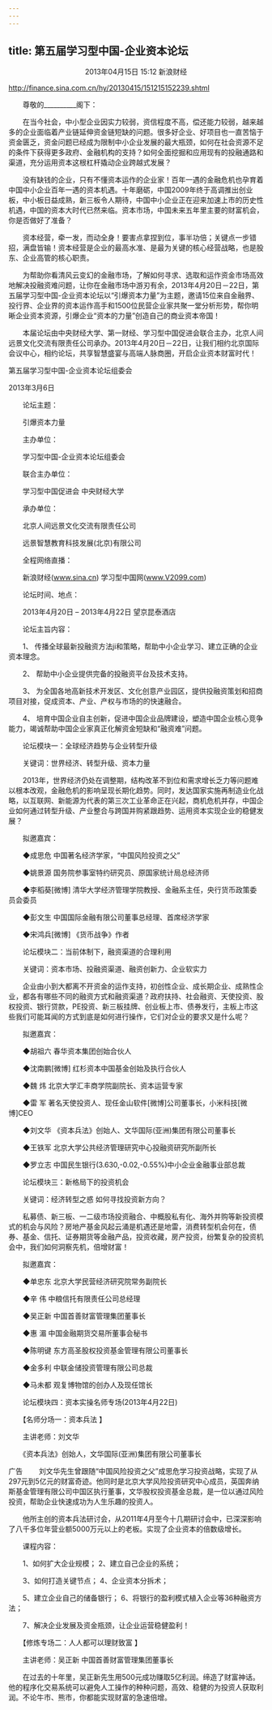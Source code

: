 ```yaml
---
---
---
```

title: 第五届学习型中国-企业资本论坛
---

<center>2013年04月15日 15:12  新浪财经</center>

http://finance.sina.com.cn/hy/20130415/151215152239.shtml

　　尊敬的__________阁下：

　　在当今社会，中小型企业因实力较弱，资信程度不高，偿还能力较弱，越来越多的企业面临着产业链延伸资金链短缺的问题。很多好企业、好项目也一直苦恼于资金匮乏，资金问题已经成为限制中小企业发展的最大瓶颈，如何在社会资源不足的条件下获得更多政府、金融机构的支持？如何全面挖掘和应用现有的投融通路和渠道，充分运用资本这根杠杆撬动企业跨越式发展？

　　没有缺钱的企业，只有不懂资本运作的企业家！百年一遇的金融危机也孕育着中国中小企业百年一遇的资本机遇。十年磨砺，中国2009年终于高调推出创业板，中小板日益成熟，新三板令人期待，中国中小企业正在迎来加速上市的历史性机遇，中国的资本大时代已然来临。资本市场，中国未来五年里主要的财富机会，你是否做好了准备？

　　资本经营，牵一发，而动全身！要害点拿捏到位，事半功倍；关键点一步错招，满盘皆输！资本经营是企业的最高水准、是最为关键的核心经营战略，也是股东、企业高管的核心职责。

　　为帮助你看清风云变幻的金融市场，了解如何寻求、选取和运作资金市场高效地解决投融资难问题，让你在金融市场中游刃有余，2013年4月20日－22日，第五届学习型中国-企业资本论坛以“引爆资本力量”为主题，邀请15位来自金融界、投行界、企业界的资本运作高手和1500位民营企业家共聚一堂分析形势，帮你明晰企业资本资源，引爆企业“资本的力量”创造自己的商业资本帝国！

　　本届论坛由中央财经大学、第一财经、学习型中国促进会联合主办，北京人间远景文化交流有限责任公司承办。2013年4月20日－22日，让我们相约北京国际会议中心，相约论坛，共享智慧盛宴与高端人脉商圈，开启企业资本财富时代！

第五届学习型中国-企业资本论坛组委会

2013年3月6日

　　论坛主题：

　　引爆资本力量

　　主办单位：

　　学习型中国-企业资本论坛组委会

　　联合主办单位：

　　学习型中国促进会   中央财经大学

　　承办单位：

　　北京人间远景文化交流有限责任公司        

　　远景智慧教育科技发展(北京)有限公司

　　全程网络直播：

　　新浪财经(www.sina.cn)                   学习型中国网(www.V2099.com)

　　论坛时间、地点：

　　2013年4月20日 – 2013年4月22日  望京昆泰酒店

　　论坛主旨内容：

　　1、 传播全球最新投融资方法ji和策略，帮助中小企业学习、建立正确的企业资本理念。

　　2、 帮助中小企业提供完备的投融资平台及技术支持。

　　3、 为全国各地高新技术开发区、文化创意产业园区，提供投融资策划和招商项目对接，促成资本、产业、产权与市场的的快速融合。

　　4、 培育中国企业自主创新，促进中国企业品牌建设，塑造中国企业核心竞争能力，竭诚帮助中国企业家真正化解资金短缺和“融资难”问题。

　　论坛模块一：全球经济趋势与企业转型升级

　　关键词：世界经济、转型升级、资本力量

　　2013年，世界经济仍处在调整期，结构改革不到位和需求增长乏力等问题难以根本改观，金融危机的影响呈现长期化趋势。同时，发达国家实施再制造业化战略，以互联网、新能源为代表的第三次工业革命正在兴起，商机危机并存，中国企业如何通过转型升级、产业整合与跨国并购紧跟趋势、运用资本实现企业的稳健发展？

　　拟邀嘉宾：

　　◆成思危  中国著名经济学家，“中国风险投资之父”

　　◆姚景源  国务院参事室特约研究员、原国家统计局总经济师

　　◆李稻葵[微博]  清华大学经济管理学院教授、金融系主任，央行货币政策委员会委员

　　◆彭文生  中国国际金融有限公司董事总经理、首席经济学家

　　◆宋鸿兵[微博]  《货币战争》作者

　　论坛模块二：当前体制下，融资渠道的合理利用

　　关键词：资本市场、投融资渠道、融资创新力、企业软实力

　　企业由小到大都离不开资金的运作支持，初创性企业、成长期企业、成熟性企业，都各有哪些不同的融资方式和融资渠道？政府扶持、社会融资、天使投资、股权投资、银行贷款，PE投资、新三板挂牌、创业板上市、债券发行，主板上市这些我们可能耳闻的方式到底是如何进行操作，它们对企业的要求又是什么呢？

　　拟邀嘉宾：

　　◆胡祖六  春华资本集团创始合伙人

　　◆沈南鹏[微博]  红杉资本中国基金创始及执行合伙人

　　◆魏  炜  北京大学汇丰商学院副院长、资本运营专家

　　◆雷 军 著名天使投资人、现任金山软件[微博]公司董事长，小米科技[微博]CEO

　　◆刘文华 《资本兵法》创始人、文华国际(亚洲)集团有限公司董事长

　　◆王铁军  北京大学公共经济管理研究中心投融资研究所副所长

　　◆罗立志  中国民生银行(3.630,-0.02,-0.55%)中小企业金融事业部总裁

　　论坛模块三：新格局下的投资机会

　　关键词：经济转型之惑  如何寻找投资新方向？  

　　私募债、新三板、一二级市场投资融合、中概股私有化、海外并购等新投资模式的机会与风险？房地产基金风起云涌是机遇还是地雷，消费转型机会何在，债券、基金、信托、证券期货等金融产品，投资收藏，房产投资，纷繁复杂的投资机会中，我们如何洞察先机，倍增财富！

　　拟邀嘉宾：

　　◆单忠东  北京大学民营经济研究院常务副院长

　　◆辛  伟  中粮信托有限责任公司总经理

　　◆吴正新  中国首善财富管理集团董事长

　　◆惠  湄  中国金融期货交易所董事会秘书

　　◆陈明键  东方高圣股权投资基金管理有限公司董事长

　　◆金多利  中联金储投资管理有限公司总裁

　　◆马未都  观复博物馆的创办人及现任馆长

　　论坛模块四：资本实操名师专场(2013年4月22日)

　　【名师分场一：资本兵法 】

　　主讲老师：刘文华

　　《资本兵法》创始人，文华国际(亚洲)集团有限公司董事长

广告
　　刘文华先生曾跟随“中国风险投资之父”成思危学习投资战略，实现了从297元到5亿元的财富奇迹。他同时是北京大学风险投资研究中心成员，英国奔纳斯基金管理有限公司中国区执行董事，文华股权投资基金总裁，是一位以通过风险投资，帮助企业快速成功为人生乐趣的投资人。

　　他所主创的资本兵法研讨会，从2011年4月至今十几期研讨会中，已深深影响了八千多位年营业额5000万元以上的老板。实现了企业资本的倍数级增长。

　　课程内容：

　　1、如何扩大企业规模；        2、建立自己企业的系统；

　　3、如何打造关键节点；        4、企业资本分拆术；

　　5、建立企业自己的储备银行；  6、将银行的盈利模式植入企业等36种融资方法；

　　7、解决企业发展及资金瓶颈，让企业运营稳健盈利！

　　【修炼专场二：人人都可以理财致富 】

　　主讲老师：吴正新  中国首善财富管理集团董事长

　　在过去的十年里，吴正新先生用500元成功赚取5亿利润。缔造了财富神话。他的程序化交易系统可以避免人工操作的种种问题，高效、稳健的为投资人获取利润。不论牛市、熊市，你都能实现财富的急速倍增。